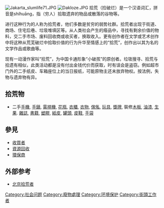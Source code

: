 	
[[File:Jakarta_slumlife71.JPG|thumb]]
[[File:Dakloze.JPG|thumb]]
拾荒（捡破烂）是一个汉语词汇，拼音是shíhuāng，指（穷人）拾取遗弃的物品或散落的谷物等。

进行这种行为的人称为拾荒者，他们多数是贫穷的弱势社群。拾荒者出现于街道、商场、住宅后巷、垃圾堆填区等。从人类社会产生的癈品中，寻找有剩余价值的物料，交二手市场、废料回收商或收买者，换取收入。更有创作者在文学或艺术创作中将这种从荒芜破烂中拾取价值的行为升华至情感上的“拾荒”，创作出以其为名的文学作品或歌曲等。

现有一动漫作家叫“拾荒”，为中国卡通形象“小破孩”的原创者。垃圾搜寻、拾荒与拾遗有相似，此类活动都是没有付出金钱代价而获取，时有误会是盗窃。例如超市门外的二手纸皮、车箱座位上的当日报纸，可能原物主还未放弃物权。按法例，失物与遗弃物有异。

== 拾荒物 ==
* 二手[[手機|手機]], [[手錶|手錶]], [[電視機|電視機]], [[花瓶|花瓶]], [[衣櫃|衣櫃]], [[衣物|衣物]], [[傢俬|傢俬]], [[玩具|玩具]], [[獎牌|獎牌]], 裝修[[木板|木板]], [[油漆|油漆]], [[生果|生果]]. [[雜誌|雜誌]], [[書籍|書籍]], [[塑膠|塑膠]], [[紙皮|紙皮]], [[罐頭|罐頭]], [[皮鞋|皮鞋]], [[手袋|手袋]]

== 參見 ==
* [[收買者|收買者]]
* [[資源回收|資源回收]]
* [[環保商|環保商]]

== 外部参考 ==
* [http://news.163.com/special/00012700/bjshz.html 北京拾荒者] {{Wayback|url=http://news.163.com/special/00012700/bjshz.html |date=20200809164931 }}

[[Category:社会问题|Category:社会问题]]
[[Category:廢物處理|Category:廢物處理]]
[[Category:环境保护|Category:环境保护]]
[[Category:街頭工作者|Category:街頭工作者]]